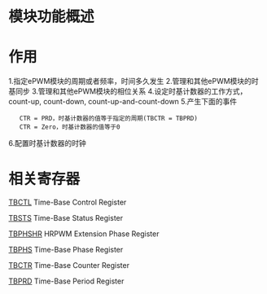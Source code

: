 = 模块功能概述 =

= 作用 =
1.指定ePWM模块的周期或者频率，时间多久发生
2.管理和其他ePWM模块的时基同步
3.管理和其他ePWM模块的相位关系
4.设定时基计数器的工作方式，count-up, count-down, count-up-and-count-down
5.产生下面的事件
    CTR = PRD，时基计数器的值等于指定的周期(TBCTR = TBPRD)
    CTR = Zero，时基计数器的值等于0
6.配置时基计数器的时钟

= 相关寄存器 =
[[TBCTL]]   Time-Base Control Register

[[TBSTS]]   Time-Base Status Register

[[TBPHSHR]] HRPWM Extension Phase Register

[[TBPHS]]   Time-Base Phase Register

[[TBCTR]]   Time-Base Counter Register

[[TBPRD]]   Time-Base Period Register
